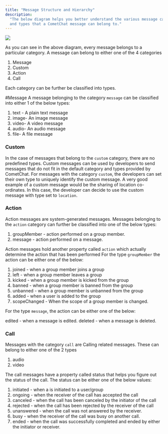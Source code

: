 ```yaml
---
title: "Message Structure and Hierarchy"
description:
  "The below diagram helps you better understand the various message categories
  and types that a CometChat message can belong to."
---
```


![](/images/message-structure.png)

As you can see in the above diagram, every message belongs to a particular
category. A message can belong to either one of the 4 categories

1. Message
2. Custom
3. Action
4. Call

Each category can be further be classified into types.

#Message A message belonging to the category `message` can be classified into
either 1 of the below types:

1. text - A plain text message
2. image- An image message
3. video- A video message
4. audio- An audio message
5. file- A file message

### Custom

In the case of messages that belong to the `custom` category, there are no
predefined types. Custom messages can be used by developers to send messages
that do not fit in the default category and types provided by CometChat. For
messages with the category `custom`, the developers can set their own type to
uniquely identify the custom message. A very good example of a custom message
would be the sharing of location co-ordinates. In this case, the developer can
decide to use the custom message with type set to `location`.

### Action

Action messages are system-generated messages. Messages belonging to the
`action` category can further be classified into one of the below types:

1. groupMember - action performed on a group member.
2. message - action performed on a message.

Action messages hold another property called `action` which actually determine
the action that has been performed For the type `groupMember` the action can be
either one of the below:

1. joined - when a group member joins a group
2. left - when a group member leaves a group
3. kicked - when a group member is kicked from the group
4. banned - when a group member is banned from the group
5. unbanned - when a group member is unbanned from the group
6. added - when a user is added to the group
7. scopeChanged - When the scope of a group member is changed.

For the type `message`, the action can be either one of the below:

edited - when a message is edited. deleted - when a message is deleted.

### Call

Messages with the category `call` are Calling related messages. These can belong
to either one of the 2 types

1. audio
2. video

The call messages have a property called status that helps you figure out the
status of the call. The status can be either one of the below values:

1. initiated - when a is initiated to a user/group
2. ongoing - when the receiver of the call has accepted the call
3. canceled - when the call has been canceled by the initiator of the call
4. rejected - when the call has been rejected by the receiver of the call
5. unanswered - when the call was not answered by the receiver.
6. busy - when the receiver of the call was busy on another call.
7. ended - when the call was successfully completed and ended by either the
   initiator or receiver.
